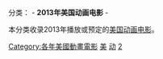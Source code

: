 {{Year by category
|m=2
|c=0
|d=1
|y=3
|cat=美国动画电影
|sortkey=美国动画
|parent=2013年动画电影
|subcat=2010年代美國動畫電影
}}

分类：{{c|2012年美国动画电影}} - '''2013年美国动画电影''' - {{c|2014年美国动画电影}}

本分类收录2013年播放或预定的[[美国|美国]][[动画电影|动画电影]]。

[[Category:各年美國動畫電影|Category:各年美國動畫電影]]
[[Category:2013年动画电影|美]]
[[Category:2013年美國電影作品|动]]
[[Category:2010年代美国动画电影|2]]